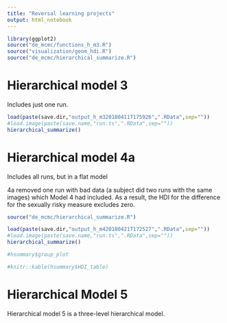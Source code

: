 ```yaml
---
title: "Reversal learning projects"
output: html_notebook
---
```


```r
library(ggplot2)
source("de_mcmc/functions_h_m3.R")
source("visualization/geom_hdi.R")
source("de_mcmc/hierarchical_summarize.R")
```

# Hierarchical model 3

Includes just one run.

```r


load(paste(save.dir,"output_h_m320180411T175926",".RData",sep=""))
#load.image(paste(save.name,"run.ts",".RData",sep=""))
hierarchical_summarize()

```

# Hierarchical model 4a

Includes all runs, but in a flat model

4a removed one run with bad data (a subject did two runs with the same images) which Model 4 had included. As a result, the HDI for the difference for the sexually risky measure excludes zero.

```r
source("de_mcmc/hierarchical_summarize.R")

load(paste(save.dir,"output_h_m420180421T172527",".RData",sep=""))
#load.image(paste(save.name,"run.ts",".RData",sep=""))
hierarchical_summarize()

#hsummary$group_plot

#knitr::kable(hsummary$HDI_table)

```

# Hierarchical Model 5

Hierarchical model 5 is a three-level hierarchical model.

